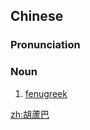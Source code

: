 {{also|胡芦巴}}
==Chinese==
{{zh-forms|s=胡芦巴}}

===Pronunciation===
{{zh-pron
|m=húlúbā
|cat=n
}}

===Noun===
{{zh-noun}}

# [[fenugreek]]

[[zh:胡蘆巴]]

{{zh-cat|Spices}}